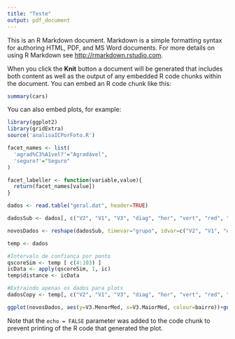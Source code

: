 ```yaml
---
title: "Teste"
output: pdf_document
---
```


This is an R Markdown document. Markdown is a simple formatting syntax for authoring HTML, PDF, and MS Word documents. For more details on using R Markdown see <http://rmarkdown.rstudio.com>.

When you click the **Knit** button a document will be generated that includes both content as well as the output of any embedded R code chunks within the document. You can embed an R code chunk like this:

```r
summary(cars)
```

You can also embed plots, for example:

```r
library(ggplot2)
library(gridExtra)
source('analisaICPorFoto.R')

facet_names <- list(
  'agrad%C3%A1vel?'="Agradável",
  'seguro?'="Seguro"
)

facet_labeller <- function(variable,value){
  return(facet_names[value])
}

dados <- read.table("geral.dat", header=TRUE)

dadosSub <- dados[, c("V2", "V1", "V3", "diag", "hor", "vert", "red", "green", "blue", "grupo", "bairro")]

novosDados <- reshape(dadosSub, timevar="grupo", idvar=c("V2", "V1", "diag", "hor", "vert", "red", "green", "blue", "bairro"), direction="wide")

temp <- dados

#Intervalo de confiança por ponto
qscoreSim <- temp [ c(4:103) ]
icData <- apply(qscoreSim, 1, ic)
temp$distance <- icData

#Extraindo apenas os dados para plots
dadosCopy <- temp[, c("V2", "V1", "V3", "diag", "hor", "vert", "red", "green", "blue", "grupo", "bairro", "distance")]

ggplot(novosDados, aes(y=V3.MenorMed, x=V3.MaiorMed, colour=bairro))+geom_point()+facet_grid(. ~V1, shrink=TRUE, labeller = facet_labeller)+xlab("QScore Maior median")+ylab("QScore menor median")+geom_abline(intercept=0, colour="red")
```

Note that the `echo = FALSE` parameter was added to the code chunk to prevent printing of the R code that generated the plot.
